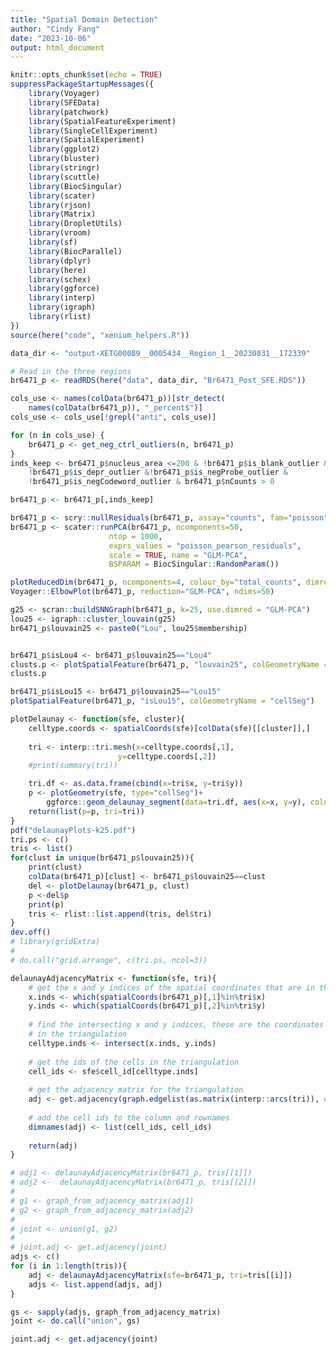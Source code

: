 ```yaml
---
title: "Spatial Domain Detection"
author: "Cindy Fang"
date: "2023-10-06"
output: html_document
---
```


```r
knitr::opts_chunk$set(echo = TRUE)
suppressPackageStartupMessages({
    library(Voyager)
    library(SFEData)
    library(patchwork)
    library(SpatialFeatureExperiment)
    library(SingleCellExperiment)
    library(SpatialExperiment)
    library(ggplot2)
    library(bluster)
    library(stringr)
    library(scuttle)
    library(BiocSingular)
    library(scater)
    library(rjson)
    library(Matrix)
    library(DropletUtils)
    library(vroom)
    library(sf)
    library(BiocParallel)
    library(dplyr)
    library(here)
    library(schex)
    library(ggforce)
    library(interp)
    library(igraph)
    library(rlist)
})
source(here("code", "xenium_helpers.R"))
```

```r
data_dir <- "output-XETG00089__0005434__Region_1__20230831__172339"

# Read in the three regions
br6471_p <- readRDS(here("data", data_dir, "Br6471_Post_SFE.RDS"))

cols_use <- names(colData(br6471_p))[str_detect(
    names(colData(br6471_p)), "_percent$")]
cols_use <- cols_use[!grepl("anti", cols_use)]

for (n in cols_use) {
    br6471_p <- get_neg_ctrl_outliers(n, br6471_p)
}
inds_keep <- br6471_p$nucleus_area <=200 & !br6471_p$is_blank_outlier &
    !br6471_p$is_depr_outlier &!br6471_p$is_negProbe_outlier &
    !br6471_p$is_negCodeword_outlier & br6471_p$nCounts > 0

br6471_p <- br6471_p[,inds_keep]
```


```r
br6471_p <- scry::nullResiduals(br6471_p, assay="counts", fam="poisson", type="pearson")
br6471_p <- scater::runPCA(br6471_p, ncomponents=50, 
                      ntop = 1000,
                      exprs_values = "poisson_pearson_residuals",
                      scale = TRUE, name = "GLM-PCA",
                      BSPARAM = BiocSingular::RandomParam())

plotReducedDim(br6471_p, ncomponents=4, colour_by="total_counts", dimred="GLM-PCA")
Voyager::ElbowPlot(br6471_p, reduction="GLM-PCA", ndims=50)
```
```r
g25 <- scran::buildSNNGraph(br6471_p, k=25, use.dimred = "GLM-PCA")
lou25 <- igraph::cluster_louvain(g25)
br6471_p$louvain25 <- paste0("Lou", lou25$membership)


br6471_p$isLou4 <- br6471_p$louvain25=="Lou4"
clusts.p <- plotSpatialFeature(br6471_p, "louvain25", colGeometryName = "cellSeg")
clusts.p

br6471_p$isLou15 <- br6471_p$louvain25=="Lou15"
plotSpatialFeature(br6471_p, "isLou15", colGeometryName = "cellSeg") 
```

```r
plotDelaunay <- function(sfe, cluster){
    celltype.coords <- spatialCoords(sfe)[colData(sfe)[[cluster]],]
    
    tri <- interp::tri.mesh(x=celltype.coords[,1],
                        y=celltype.coords[,2])
    #print(summary(tri))

    tri.df <- as.data.frame(cbind(x=tri$x, y=tri$y))
    p <- plotGeometry(sfe, type="cellSeg")+
        ggforce::geom_delaunay_segment(data=tri.df, aes(x=x, y=y), colour="blue")
    return(list(p=p, tri=tri))
}
pdf("delaunayPlots-k25.pdf")
tri.ps <- c()
tris <- list()
for(clust in unique(br6471_p$louvain25)){
    print(clust)
    colData(br6471_p)[clust] <- br6471_p$louvain25==clust
    del <- plotDelaunay(br6471_p, clust)
    p <-del$p
    print(p)
    tris <- rlist::list.append(tris, del$tri)
}
dev.off()
# library(gridExtra)
# 
# do.call("grid.arrange", c(tri.ps, ncol=3))

```

```r
delaunayAdjacencyMatrix <- function(sfe, tri){
    # get the x and y indices of the spatial coordinates that are in the triangulation
    x.inds <- which(spatialCoords(br6471_p)[,1]%in%tri$x)
    y.inds <- which(spatialCoords(br6471_p)[,2]%in%tri$y)
    
    # find the intersecting x and y indices, these are the coordinates that are actually 
    # in the triangulation
    celltype.inds <- intersect(x.inds, y.inds)
    
    # get the ids of the cells in the triangulation 
    cell_ids <- sfe$cell_id[celltype.inds]
    
    # get the adjacency matrix for the triangulation
    adj <- get.adjacency(graph.edgelist(as.matrix(interp::arcs(tri)), directed=FALSE))
    
    # add the cell ids to the column and rownames
    dimnames(adj) <- list(cell_ids, cell_ids)
    
    return(adj)
}

# adj1 <- delaunayAdjacencyMatrix(br6471_p, tris[[1]])
# adj2 <-  delaunayAdjacencyMatrix(br6471_p, tris[[2]])
# 
# g1 <- graph_from_adjacency_matrix(adj1)
# g2 <- graph_from_adjacency_matrix(adj2)
# 
# joint <- union(g1, g2)
# 
# joint.adj <- get.adjacency(joint)
adjs <- c()
for (i in 1:length(tris)){
    adj <- delaunayAdjacencyMatrix(sfe=br6471_p, tri=tris[[i]])
    adjs <- list.append(adjs, adj)
}

gs <- sapply(adjs, graph_from_adjacency_matrix)
joint <- do.call("union", gs)

joint.adj <- get.adjacency(joint)
```

